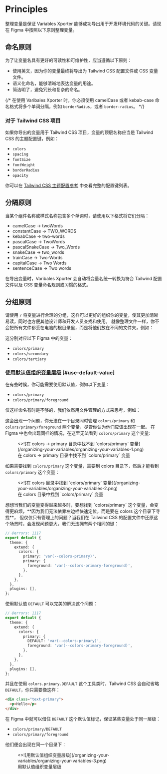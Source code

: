 
# Principles
整理变量是保证 Variables Xporter 能够成功导出用于开发环境代码的关键。请现在 Figma 中按照以下原则整理变量。

## 命名原则

为了让变量名具有更好的可读性和可维护性，应当遵循以下原则：

- 使用英文，因为你的变量最终将导出为 Tailwind CSS 配置文件或 CSS 变量文件。
- 语义化命名，能够清晰地表达变量的用途。
- 简洁明了，避免冗长和复杂的命名。


{/* <Callout type="info" emoji="ℹ️">
  在使用 Varibales Xporter 时，你必须使用 camelCase 或者 kebab-case 命名格式将多个单词分隔，例如 `borderRadius`，或者 `border-radius`。
</Callout> */}

### 对于 Tailwind CSS 项目
如果你导出的变量用于 Tailwind CSS 项目，变量的顶层名称应当是 Tailwind CSS 的主题配置键，例如：

- `colors`
- `spacing`
- `fontSize`
- `fontWeight`
- `borderRadius`
- `opacity`

你可以在 [Tailwind CSS 主题配置参考](https://tailwindcss.com/docs/theme#configuration-reference) 中查看完整的配置键列表。


## 分隔原则
当某个组件名称或样式名称包含多个单词时，请使用以下格式将它们分隔：
- camelCase -> twoWords
- constantCase -> TWO_WORDS
- kebabCase -> two-words
- pascalCase -> TwoWords
- pascalSnakeCase -> Two_Words
- snakeCase -> two_words
- trainCase -> Two-Words
- capitalCase -> Two Words
- sentenceCase -> Two words

<Callout type="info" emoji="ℹ️">
  在导出变量时，Varibales Xporter 会自动将变量名统一转换为符合 Tailwind 配置文件以及 CSS 变量命名规则或习惯的格式。
</Callout>


## 分组原则
请使用 `/` 将变量进行合理的分组，这样可以更好的组织你的变量，使其更加清晰易读，同时也方便其他设计师和开发人员查找和使用。
就像整理文件一样，你不会把所有文件都丢在电脑的根目录里，而是将他们放在不同的文件夹，例如：

<FileTree>
  <FileTree.Folder name="colors" defaultOpen>
    <FileTree.File name="primary" />
    <FileTree.File name="secondary" />
    <FileTree.File name="tertiary" />
    <FileTree.File name="..." />
  </FileTree.Folder>
</FileTree>

这分别对应以下 Figma 中的变量：

- `colors/primary`
- `colors/secondary`
- `colors/tertiary`

### 使用默认值组织变量层级 [#use-default-value]
在有些时候，你可能需要使用默认值，例如以下变量：

- `colors/primary`
- `colors/primary/foreground`

仅这样命名有时是不够的，我们依然用文件管理的方式来思考，例如：

<FileTree>
  <FileTree.Folder name="colors" defaultOpen>
    <FileTree.File name="primary" />
    <FileTree.Folder name="primary" defaultOpen>
      <FileTree.File name="foreground" />
    </FileTree.Folder>
  </FileTree.Folder>
</FileTree>

这会出现一个问题，你无法在一个目录同时管理 `colors/primary` 和 `colors/primary/foreground` 两个变量，尽管你认为他们应该出现在一起。
在 Figma 中也会出现同样的情况，在这里无法看到 `colors/primary` 这个变量:

<figure className="mt-6">
  <>![在 colors -> primary 目录中找不到 `colors/primary` 变量](/organizing-your-variables/organizing-your-variables-1.png)</>
  <figcaption>
    在 colors -> primary 目录中找不到 `colors/primary` 变量
  </figcaption>
</figure>

如果需要找到 `colors/primary` 这个变量，需要到 colors 目录下，然后才能看到 `colors/primary` 这个变量：

<figure className="mt-6">
  <>![在 colors 目录中找到 `colors/primary` 变量](/organizing-your-variables/organizing-your-variables-2.png)</>
  <figcaption>
    在 colors 目录中找到 `colors/primary` 变量
  </figcaption>
</figure>
想想当我们的变量变得越来越多时，要想找到 `colors/primary` 这个变量，会变得更麻烦，**因为我们无法依靠左边栏快速定位，而是要在 colors 这个目录下寻找**，
但仅仅只有管理上的问题？当我们在 Tailwind CSS 的配置文件中还原这个场景时，会发现问题更大，我们无法拥有两个相同的键：

```ts twoslash
// @errors: 1117
export default {
  theme: {
    extend: {
      colors: {
        primary: 'var(--colors-primary)',
        primary: {
          foreground: 'var(--colors-primary-foreground)',
        },
      },
    },
  },
  plugins: [],
};

```

使用默认值 `DEFAULT` 可以完美的解决这个问题：
```ts twoslash
// @errors: 1117
export default {
  theme: {
    extend: {
      colors: {
        primary: {
          DEFAULT: 'var(--colors-primary)',
          foreground: 'var(--colors-primary-foreground)',
        },
      },
    },
  },
  plugins: [],
};
```
并且在使用 `colors.primary.DEFAULT` 这个工具类时，Tailwind CSS 会自动省略 `DEFAULT`，你只需要像这样：

```html
<div class="text-primary">
  <p>Hello</p>
</div>
```

在 Figma 中就可以借住 `DEFAULT` 这个默认值标记，保证某些变量处于同一层级：

- `colors/primary/DEFAULT`
- `colors/primary/foreground`

他们便会出现在同一个目录下：

<figure className="mt-6">
  <>![用默认值组织变量层级](/organizing-your-variables/organizing-your-variables-3.png)</>
  <figcaption>
    用默认值组织变量层级
  </figcaption>
</figure>